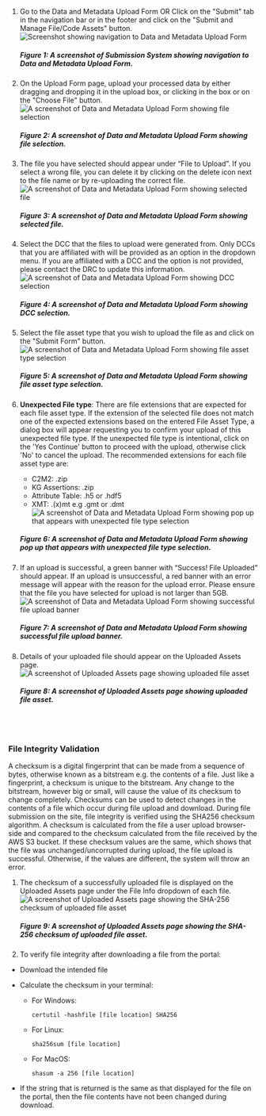1. Go to the Data and Metadata Upload Form OR Click on the "Submit" tab in the navigation bar or in the footer and click on the "Submit and Manage File/Code Assets" button.
    ![Screenshot showing navigation to Data and Metadata Upload Form](/img/submission_system/file_upload_1.png)
    ##### Figure 1: A screenshot of Submission System showing navigation to Data and Metadata Upload Form. 

2. On the Upload Form page, upload your processed data by either dragging and dropping it in the upload box, or clicking in the box or on the "Choose File" button.
    ![A screenshot of Data and Metadata Upload Form showing file selection](/img/submission_system/file_upload_2.png)
    ##### Figure 2: A screenshot of Data and Metadata Upload Form showing file selection.

3. The file you have selected should appear under “File to Upload”. If you select a wrong file, you can delete it by clicking on the delete icon next to the file name or by re-uploading the correct file.
    ![A screenshot of Data and Metadata Upload Form showing selected file](/img/submission_system/file_upload_3.png)
    ##### Figure 3: A screenshot of Data and Metadata Upload Form showing selected file. 

4. Select the DCC that the files to upload were generated from. Only DCCs that you are affiliated with will be provided as an option in the dropdown menu. If you are affiliated with a DCC and the option is not provided, please contact the DRC to update this information.
    ![A screenshot of Data and Metadata Upload Form showing DCC selection](/img/submission_system/file_upload_4.png)
    ##### Figure 4: A screenshot of Data and Metadata Upload Form showing DCC selection.

5. Select the file asset type that you wish to upload the file as and click on the "Submit Form" button.
    ![A screenshot of Data and Metadata Upload Form showing file asset type selection](/img/submission_system/file_upload_5.png)
    ##### Figure 5: A screenshot of Data and Metadata Upload Form showing file asset type selection.

6. **Unexpected File type**: There are file extensions that are expected for each file asset type. If the extension of the selected file does not match one of the expected extensions based on the entered File Asset Type, a dialog box will appear requesting you to confirm your upload of this unexpected file type. If the unexpected file type is intentional, click on the 'Yes Continue' button to proceed with the upload, otherwise click 'No' to cancel the upload.
The recommended extensions for each file asset type are:
    - C2M2: .zip
    - KG Assertions: .zip
    - Attribute Table: .h5 or .hdf5
    - XMT: .(x)mt e.g .gmt or .dmt
    ![A screenshot of Data and Metadata Upload Form showing pop up that appears with unexpected file type selection](/img/submission_system/file_upload_6.png)
    ##### Figure 6: A screenshot of Data and Metadata Upload Form showing pop up that appears with unexpected file type selection.

7. If an upload is successful, a green banner with “Success! File Uploaded” should appear. If an upload is unsuccessful, a red banner with an error message will appear with the reason for the upload error. Please ensure that the file you have selected for upload is not larger than 5GB.
    ![A screenshot of Data and Metadata Upload Form showing successful file upload banner](/img/submission_system/file_upload_7.png)
    ##### Figure 7: A screenshot of Data and Metadata Upload Form showing successful file upload banner.

8. Details of your uploaded file should appear on the Uploaded Assets page.
    ![A screenshot of Uploaded Assets page showing uploaded file asset](/img/submission_system/file_upload_8.png)
    ##### Figure 8: A screenshot of Uploaded Assets page showing uploaded file asset.

<br></br>

### File Integrity Validation

A checksum is a digital fingerprint that can be made from a sequence of bytes, otherwise known as a bitstream e.g. the contents of a file. Just like a fingerprint, a checksum is unique to the bitstream. Any change to the bitstream, however big or small, will cause the value of its checksum to change completely. Checksums can be used to detect changes in the contents of a file which occur during file upload and download. During file submission on the site, file integrity is verified using the SHA256 checksum algorithm. A checksum is calculated from the file a user upload browser-side and compared to the checksum calculated from the file received by the AWS S3 bucket. If these checksum values are the same, which shows that the file was unchanged/uncorrupted during upload, the file upload is successful. Otherwise, if the values are different, the system will throw an error.

1. The checksum of a successfully uploaded file is displayed on the Uploaded Assets page under the File Info dropdown of each file.
    ![A screenshot of Uploaded Assets page showing the SHA-256 checksum of uploaded file asset](/img/submission_system/checksum_validation_1.png)
    ##### Figure 9: A screenshot of Uploaded Assets page showing the SHA-256 checksum of uploaded file asset.



2. To verify file integrity after downloading a file from the portal:
- Download the intended file
- Calculate the checksum in your terminal:
    - For Windows:
        ```
        certutil -hashfile [file location] SHA256
        ```

    - For Linux:
        ```
        sha256sum [file location]
        ```

    - For MacOS:
        ```
        shasum -a 256 [file location]
        ```

- If the string that is returned is the same as that displayed for the file on the portal, then the file contents have not been changed during download. 